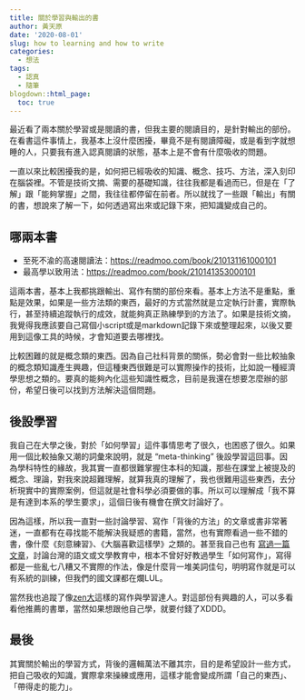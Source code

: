 ```yaml
---
title: 關於學習與輸出的書
author: 黃天原
date: '2020-08-01'
slug: how to learning and how to write
categories:
  - 想法
tags:
  - 認真
  - 隨筆
blogdown::html_page: 
  toc: true
---
```



最近看了兩本關於學習或是閱讀的書，但我主要的閱讀目的，是針對輸出的部份。在看書這件事情上，我基本上沒什麼困擾，畢竟不是有閱讀障礙，或是看到字就想睡的人，只要我有進入認真閱讀的狀態，基本上是不會有什麼吸收的問題。  

一直以來比較困擾我的是，如何把已經吸收的知識、概念、技巧、方法，深入刻印在腦袋裡。不管是技術文摘、需要的基礎知識，往往我都是看過而已，但是在「了解」跟「能夠掌握」之間，我往往都停留在前者。所以就找了一些跟「輸出」有關的書，想說來了解一下，如何透過寫出來或記錄下來，把知識變成自己的。  

## 哪兩本書  
* 至死不渝的高速閱讀法：<https://readmoo.com/book/210131161000101>
* 最高學以致用法：<https://readmoo.com/book/210141353000101>

這兩本書，基本上我都挑跟輸出、寫作有關的部份來看。基本上方法不是重點，重點是效果，如果是一些方法類的東西，最好的方式當然就是立定執行計畫，實際執行，甚至持續追蹤執行的成效，就能夠真正熟練學到的方法了。如果是技術文摘，我覺得我應該要自己寫個小script或是markdown記錄下來或整理起來，以後又要用到這像工具的時候，才會知道要去哪裡找。  

比較困難的就是概念類的東西。因為自己社科背景的關係，勢必會對一些比較抽象的概念類知識產生興趣，但這種東西很難是可以實際操作的技術，比如說一種經濟學思想之類的。要真的能夠內化這些知識性概念，目前是我還在想要怎麼辦的部份，希望日後可以找到方法解決這個問題。



## 後設學習  

我自己在大學之後，對於「如何學習」這件事情思考了很久，也困惑了很久。如果用一個比較抽象又潮的詞彙來說明，就是 "meta-thinking" 後設學習這回事。因為學科特性的緣故，我其實一直都很難掌握住本科的知識，那些在課堂上被提及的概念、理論，對我來說超難理解，就算我真的理解了，我也很難用這些東西，去分析現實中的實際案例，但這就是社會科學必須要做的事。所以可以理解成「我不算是有達到本系的學生要求」，這個日後有機會在撰文討論好了。  

因為這樣，所以我一直對一些討論學習、寫作「背後的方法」的文章或書非常著迷，一直都有在尋找能不能解決我疑惑的書籍，當然，也有實際看過一些不錯的書，像什麼《刻意練習》、《大腦喜歡這樣學》之類的。甚至我自己也有 [寫過一篇文章](https://deadfate.rbind.io/2020/05/08/poor-writing/)，討論台灣的語文或文學教育中，根本不曾好好教過學生「如何寫作」，寫得都是一些亂七八糟又不實際的作法，像是什麼背一堆美詞佳句，明明寫作就是可以有系統的訓練，但我們的國文課都在爛LUL。  

當然我也追蹤了像[zen大](https://www.facebook.com/ZenNEWSReview)這樣的寫作與學習達人。對這部份有興趣的人，可以多看看他推薦的書單，當然如果想跟他自己學，就要付錢了XDDD。  

## 最後  

其實關於輸出的學習方式，背後的邏輯萬法不離其宗，目的是希望設計一些方式，把自己吸收的知識，實際拿來操練或應用，這樣才能會變成所謂「自己的東西」、「帶得走的能力」。
